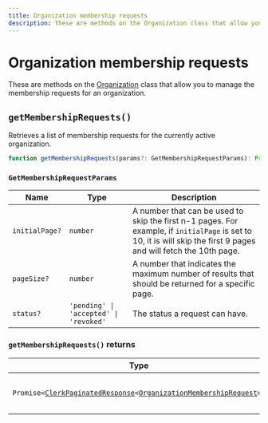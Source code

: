 ```yaml
---
title: Organization membership requests
description: These are methods on the Organization class that allow you to manage the membership requests for an organization.
---
```


# Organization membership requests

These are methods on the [Organization](/docs/references/javascript/organization/organization) class that allow you to manage the membership requests for an organization.

## `getMembershipRequests()`

Retrieves a list of membership requests for the currently active organization.

```typescript
function getMembershipRequests(params?: GetMembershipRequestParams): Promise<PaginatedResources<OrganizationMembershipRequest>>;
```

### `GetMembershipRequestParams`

| Name | Type | Description |
| --- | --- | --- |
| `initialPage?` | `number` | A number that can be used to skip the first n-1 pages. For example, if `initialPage` is set to 10, it is will skip the first 9 pages and will fetch the 10th page. |
| `pageSize?` | `number` | A number that indicates the maximum number of results that should be returned for a specific page. |
| `status?` | `'pending' \| 'accepted' \| 'revoked'` | The status a request can have. |

### `getMembershipRequests()` returns

| Type | Description |
| --- | --- |
| <code>Promise\<[ClerkPaginatedResponse][pag-res-ref]\<[OrganizationMembershipRequest][mem-request-ref]\>></code> | A `Promise` which resolves with a list of `OrganizationMembershipRequest` objects. |

[mem-request-ref]: /docs/references/javascript/organization-membership-request
[pag-res-ref]: /docs/references/javascript/types/clerk-paginated-response